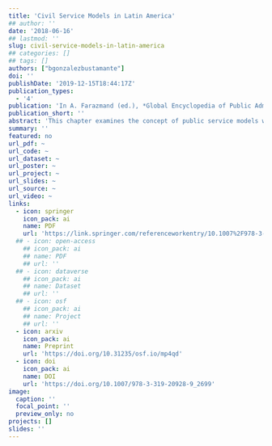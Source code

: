 ```yaml
---
title: 'Civil Service Models in Latin America'
## author: ''
date: '2018-06-16'
## lastmod: ''
slug: civil-service-models-in-latin-america
## categories: []
## tags: []
authors: ["bgonzalezbustamante"]
doi: ''
publishDate: '2019-12-15T18:44:17Z'
publication_types:
  - '4'
publication: 'In A. Farazmand (ed.), *Global Encyclopedia of Public Administration, Public Policy, and Governance*. Cham: Springer. DOI: 10.1007/978-3-319-20928-9_2699'
publication_short: ''
abstract: 'This chapter examines the concept of public service models with special emphasis on Latin American reality. The following section deals with the subject from a historical perspective, its48ties to the patronage systems, and the main milestones which have shaped the evolution of the civil49services. Subsequently, the next section deals with the chief characteristics and changes in the civil services and presents an evaluation of the models in Latin America. Finally, the last section sets51out some brief conclusions and summarises the main ideas of this entry.'
summary: ''
featured: no
url_pdf: ~
url_code: ~
url_dataset: ~
url_poster: ~
url_project: ~
url_slides: ~
url_source: ~
url_video: ~
links:
  - icon: springer
    icon_pack: ai
    name: PDF
    url: 'https://link.springer.com/referenceworkentry/10.1007%2F978-3-319-20928-9_2699'
  ## - icon: open-access 
    ## icon_pack: ai
    ## name: PDF
    ## url: ''
  ## - icon: dataverse
    ## icon_pack: ai
    ## name: Dataset
    ## url: ''
  ## - icon: osf
    ## icon_pack: ai
    ## name: Project
    ## url: ''
  - icon: arxiv
    icon_pack: ai
    name: Preprint
    url: 'https://doi.org/10.31235/osf.io/mp4qd'
  - icon: doi
    icon_pack: ai
    name: DOI
    url: 'https://doi.org/10.1007/978-3-319-20928-9_2699'
image:
  caption: ''
  focal_point: ''
  preview_only: no
projects: []
slides: ''
---
```

